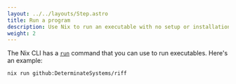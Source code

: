 ```yaml
---
layout: ../../layouts/Step.astro
title: Run a program
description: Use Nix to run an executable with no setup or installation
weight: 2
---
```


The Nix CLI has a [`run`][run] command that you can use to run executables. Here's an example:

```shell
nix run github:DeterminateSystems/riff
```

[run]: https://nixos.org/manual/nix/stable/command-ref/new-cli/nix3-run.html

